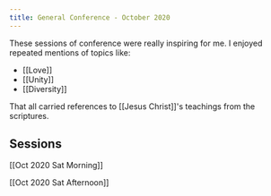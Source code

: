 ```yaml
---
title: General Conference - October 2020
---
```


These sessions of conference were really inspiring for me. I enjoyed repeated mentions of topics like:

- [[Love]]
- [[Unity]]
- [[Diversity]]

That all carried references to [[Jesus Christ]]'s teachings from the scriptures.

## Sessions

[[Oct 2020 Sat Morning]]

[[Oct 2020 Sat Afternoon]]
